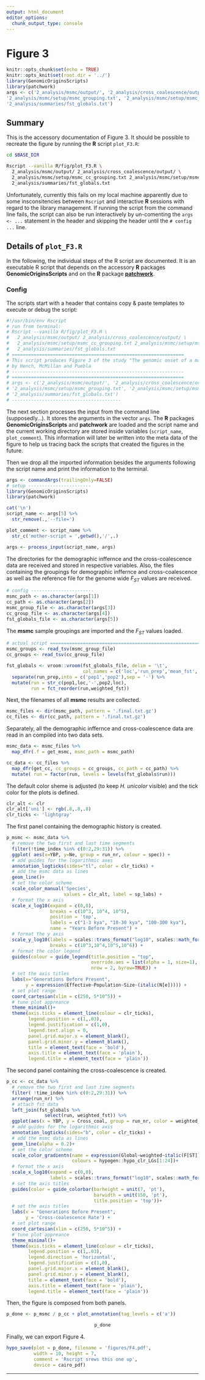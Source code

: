 ```yaml
---
output: html_document
editor_options:
  chunk_output_type: console
---
```

# Figure 3

```r
knitr::opts_chunk$set(echo = TRUE)
knitr::opts_knit$set(root.dir = '../')
library(GenomicOriginsScripts)
library(patchwork)
args <- c('2_analysis/msmc/output/', '2_analysis/cross_coalescence/output/',
'2_analysis/msmc/setup/msmc_grouping.txt', '2_analysis/msmc/setup/msmc_cc_grouping.txt',
'2_analysis/summaries/fst_globals.txt')
```

## Summary

This is the accessory documentation of Figure 3.
It should be possible to recreate the figure by running the **R** script `plot_F3.R`:

```sh
cd $BASE_DIR

Rscript --vanilla R/fig/plot_F3.R \
  2_analysis/msmc/output/ 2_analysis/cross_coalescence/output/ \
  2_analysis/msmc/setup/msmc_cc_grouping.txt 2_analysis/msmc/setup/msmc_grouping.txt \
  2_analysis/summaries/fst_globals.txt
```

Unfortunately, currently this fails on my local machine apparently due to some insconsitencies between `Rscript` and interactive **R** sessions with regard to the library management.
If running the script from the command line fails, the script can also be run interactively by un-comenting the `args <- ...` statement in the header and skipping the  header until the `# config ...` line.

## Details of `plot_F3.R`

In the following, the individual steps of the R script are documented.
It is an executable R script that depends on the accessory **R** packages **GenomicOriginsScripts** and on the **R** package [**patchwork**](https://patchwork.data-imaginist.com/).

### Config

The scripts start with a header that contains copy & paste templates to execute or debug the script:

```r
#!/usr/bin/env Rscript
# run from terminal:
# Rscript --vanilla R/fig/plot_F3.R \
#   2_analysis/msmc/output/ 2_analysis/cross_coalescence/output/ \
#   2_analysis/msmc/setup/msmc_cc_grouping.txt 2_analysis/msmc/setup/msmc_grouping.txt \
#   2_analysis/summaries/fst_globals.txt
# ===============================================================
# This script produces Figure 3 of the study "The genomic onset of a marine radiation"
# by Hench, McMillan and Puebla
# ---------------------------------------------------------------
# ===============================================================
# args <- c('2_analysis/msmc/output/', '2_analysis/cross_coalescence/output/',
# '2_analysis/msmc/setup/msmc_grouping.txt', '2_analysis/msmc/setup/msmc_cc_grouping.txt',
# '2_analysis/summaries/fst_globals.txt')
# ----------------------------------------
```

The next section processes the input from the command line (supposedly...).
It stores the arguments in the vector `args`.
The **R** packages **GenomicOriginsScripts** and **patchwork** are loaded and the script name and the current working directory are stored inside variables (`script_name`, `plot_comment`).
This information will later be written into the meta data of the figure to help us tracing back the scripts that created the figures in the future.

Then we drop all the imported information besides the arguments following the script name and print the information to the terminal.

```r
args <- commandArgs(trailingOnly=FALSE)
# setup -----------------------
library(GenomicOriginsScripts)
library(patchwork)

cat('\n')
script_name <- args[5] %>%
  str_remove(.,'--file=')

plot_comment <- script_name %>%
  str_c('mother-script = ',getwd(),'/',.)

args <- process_input(script_name, args)
```

The directories for the demographic inffernce and the cross-coalescence data are received and stored in respective variables.
Also, the files containing the groupings for demographic inffernce and cross-coalescence as well as the reference file for the genome wide $F_{ST}$ values are received.

```r
# config -----------------------
msmc_path <- as.character(args[1])
cc_path <- as.character(args[2])
msmc_group_file <- as.character(args[3])
cc_group_file <- as.character(args[4])
fst_globals_file <- as.character(args[5])
```

The **msmc** sample groupings are imported and the $F_{ST}$ values loaded.

```r
# actual script =========================================================
msmc_groups <- read_tsv(msmc_group_file)
cc_groups <- read_tsv(cc_group_file)

fst_globals <- vroom::vroom(fst_globals_file, delim = '\t',
                            col_names = c('loc','run_prep','mean_fst','weighted_fst')) %>%
  separate(run_prep,into = c('pop1','pop2'),sep = '-') %>%
  mutate(run = str_c(pop1,loc,'-',pop2,loc),
         run = fct_reorder(run,weighted_fst))
```

Next, the filenames of all **msmc** results are collected.

```r
msmc_files <- dir(msmc_path, pattern = '.final.txt.gz')
cc_files <- dir(cc_path, pattern = '.final.txt.gz')
```

Separately, all the  demographic inffernce and cross-coalescence data are read in an compiled into two data sets.

```r
msmc_data <- msmc_files %>%
  map_dfr(.f = get_msmc, msmc_path = msmc_path)

cc_data <- cc_files %>%
  map_dfr(get_cc, cc_groups = cc_groups, cc_path = cc_path) %>%
  mutate( run = factor(run, levels = levels(fst_globals$run)))
```

The default color sheme is adjusted (to keep _H. unicolor_ visible) and the tick color for the plots is defined.

```r
clr_alt <- clr
clr_alt['uni'] <- rgb(.8,.8,.8)
clr_ticks <- 'lightgray'
```

The first panel containing the demographic history is created.

```r
p_msmc <- msmc_data %>%
  # remove the two first and last time segments
  filter(!time_index %in% c(0:2,29:31)) %>%
  ggplot( aes(x=YBP, y=Ne, group = run_nr, colour = spec)) +
  # add guides for the logarithmic axes
  annotation_logticks(sides="tl", color = clr_ticks) +
  # add the msmc data as lines
  geom_line()+
  # set the color scheme
  scale_color_manual('Species',
                     values = clr_alt, label = sp_labs) +
  # format the x axis
  scale_x_log10(expand = c(0,0),
                breaks = c(10^3, 10^4, 10^5),
                position = 'top',
                labels = c("1-3 kya", "10-30 kya", "100-300 kya"),
                name = "Years Before Present") +
  # format the y axis
  scale_y_log10(labels = scales::trans_format("log10", scales::math_format(10^.x)),
                breaks = c(10^3,10^4,10^5,10^6)) +
  # format the color legend
  guides(colour = guide_legend(title.position = "top",
                               override.aes = list(alpha = 1, size=1),
                               nrow = 2, byrow=TRUE)) +
  # set the axis titles
  labs(x="Generations Before Present",
       y = expression(Effective~Population~Size~(italic(N[e])))) +
  # set plot range
  coord_cartesian(xlim = c(250, 5*10^5)) +
  # tune plot appreance
  theme_minimal()+
  theme(axis.ticks = element_line(colour = clr_ticks),
        legend.position = c(1,.03),
        legend.justification = c(1,0),
        legend.text.align = 0,
        panel.grid.major.x = element_blank(),
        panel.grid.minor.y = element_blank(),
        title = element_text(face = 'bold'),
        axis.title = element_text(face = 'plain'),
        legend.title = element_text(face = 'plain'))
```

The second panel containing the cross-coalescence is created.

```r
p_cc <- cc_data %>%
  # remove the two first and last time segments
  filter( !time_index %in% c(0:2,29:31)) %>%
  arrange(run_nr) %>%
  # attach fst data
  left_join(fst_globals %>%
              select(run, weighted_fst)) %>%
  ggplot(aes(x = YBP, y = Cross_coal, group = run_nr, color = weighted_fst)) +
  # add guides for the logarithmic axis
  annotation_logticks(sides="b", color = clr_ticks) +
  # add the msmc data as lines
  geom_line(alpha = 0.2)+
  # set the color scheme
  scale_color_gradientn(name = expression(Global~weighted~italic(F[ST])),
                        colours = hypogen::hypo_clr_LGs[1:24])+
  # format the x axis
  scale_x_log10(expand = c(0,0),
                labels = scales::trans_format("log10", scales::math_format(10^.x))) +
  # set the axis titles
  guides(color = guide_colorbar(barheight = unit(7, 'pt'),
                                barwidth = unit(150, 'pt'),
                                title.position = 'top'))+
  # set the axis titles
  labs(x = "Generations Before Present",
       y = 'Cross-coalescence Rate') +
  # set plot range
  coord_cartesian(xlim = c(250, 5*10^5)) +
  # tune plot appreance
  theme_minimal()+
  theme(axis.ticks = element_line(colour = clr_ticks),
        legend.position = c(1,.03),
        legend.direction = 'horizontal',
        legend.justification = c(1,0),
        panel.grid.major.x = element_blank(),
        panel.grid.minor.y = element_blank(),
        title = element_text(face = 'bold'),
        axis.title = element_text(face = 'plain'),
        legend.title = element_text(face = 'plain'))
```

Then, the figure is composed from both panels.

```r
p_done <- p_msmc / p_cc + plot_annotation(tag_levels = c('a'))
```

<center>
```r
p_done
```
</center>

Finally, we can export Figure 4.

```r
hypo_save(plot = p_done, filename = 'figures/F4.pdf',
          width = 10, height = 7,
          comment = 'Rscript srews this one up',
          device = cairo_pdf)
```

---
